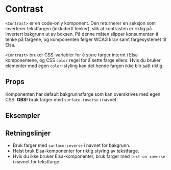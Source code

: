 
<Meta of={ContrastStories} />

# Contrast

<ComponentLinkRow
  docsHref="https://design.domstol.no/987b33f71/p/57aa58-divider/b/587136"
  githubHref="https://github.com/domstolene/designsystem/tree/main/packages/components/src/components/Contrast"
  storybookHref="https://domstolene.github.io/designsystem/?path=/story/dds-components-contrast--default"
  withBottomSpacing
/>

`<Contrast>` er en code-only komponent. Den returnerer en seksjon som inverterer tekstfargen (inkludertt lenker), slik at kontrasten er riktig på invertert bakgrunn ut av boksen.
På denne måten slipper konsumenten å tenke på fargene, og komponenten følger WCAG krav samt fargesystemet til Elsa.

`<Contrast>` bruker CSS-variabler for å styre farger internt i Elsa komponentene, og CSS `color` regel for å sette farge ellers. Hvis du bruker elementer med egen `color`-styling kan det hende fargen ikke blir satt riktig.

## Props

Komponenten har default bakgrunnsfarge som kan overskrives med egen CSS. **OBS!** bruk farger med `surface-inverse` i navnet.

<Canvas of={ContrastStories.Default} />
<Controls of={ContrastStories.Default} />

## Eksempler

<Canvas of={ContrastStories.Examples} />

## Retningslinjer

- Bruk farger med `surface-inverse` i navnet for bakgrunn.
- Helst bruk Elsa-komponenter for riktig styring av tekstfarge.
- Hvis du ikke bruker Elsa-komponenter, bruk farger med `text-on-inverse` i navnet for tekstfarge.
